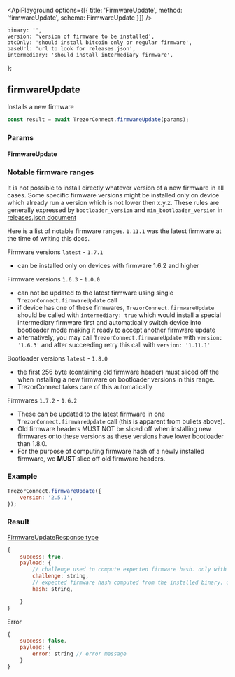 

<ApiPlayground
    options={[{ title: 'FirmwareUpdate', method: 'firmwareUpdate', schema: FirmwareUpdate }]}
/>

    binary: '',
    version: 'version of firmware to be installed',
    btcOnly: 'should install bitcoin only or regular firmware',
    baseUrl: 'url to look for releases.json',
    intermediary: 'should install intermediary firmware',
};

## firmwareUpdate

Installs a new firmware

```javascript
const result = await TrezorConnect.firmwareUpdate(params);
```

### Params

<CommonParamsLink />

#### FirmwareUpdate

<ParamsTable schema={FirmwareUpdate} descriptions={paramDescriptions} />

### Notable firmware ranges

It is not possible to install directly whatever version of a new firmware in all cases. Some specific firmware
versions might be installed only on device which already run a version which is not lower then x.y.z.
These rules are generally expressed by `bootloader_version` and `min_bootloader_version` in [releases.json document](https://data.trezor.io/firmware/t1b1/releases.json)

Here is a list of notable firmware ranges. `1.11.1` was the latest firmware at the time of writing this docs.

Firmware versions `latest` - `1.7.1`

-   can be installed only on devices with firmware 1.6.2 and higher

Firmware versions `1.6.3` - `1.0.0`

-   can not be updated to the latest firmware using single `TrezorConnect.firmwareUpdate` call
-   if device has one of these firmwares, `TrezorConnect.firmwareUpdate` should be called with `intermediary: true` which would install a special intermediary firmware first and automatically switch device into bootloader mode making it ready to accept another firmware update
-   alternatively, you may call `TrezorConnect.firmwareUpdate` with `version: '1.6.3'` and after succeeding retry this call with `version: '1.11.1'`

Bootloader versions `latest` - `1.8.0`

-   the first 256 byte (containing old firmware header) must sliced off the when installing a new firmware on bootloader versions in this range.
-   TrezorConnect takes care of this automatically

Firmwares `1.7.2` - `1.6.2`

-   These can be updated to the latest firmware in one `TrezorConnect.firmwareUpdate` call (this is apparent from bullets above).
-   Old firmware headers MUST NOT be sliced off when installing new firmwares onto these versions as these versions have lower bootloader than 1.8.0.
-   For the purpose of computing firmware hash of a newly installed firmware, we **MUST** slice off old firmware headers.

### Example

```javascript
TrezorConnect.firmwareUpdate({
    version: '2.5.1',
});
```

### Result

[FirmwareUpdateResponse type](https://github.com/trezor/trezor-suite/blob/develop/packages/connect/src/types/api/firmwareUpdate.ts)

```javascript
{
    success: true,
    payload: {
        // challenge used to compute expected firmware hash. only with firmware 1.11.1 and 2.5.1 or higher
        challenge: string,
        // expected firmware hash computed from the installed binary. only with firmware 1.11.1 and 2.5.1 or higher
        hash: string,

    }
}
```

Error

```javascript
{
    success: false,
    payload: {
        error: string // error message
    }
}
```

